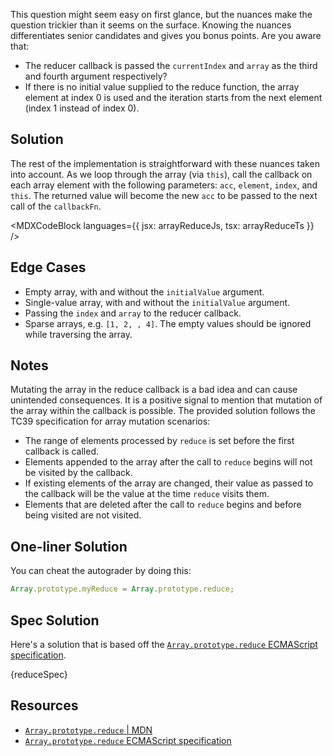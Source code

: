 

This question might seem easy on first glance, but the nuances make the question trickier than it seems on the surface. Knowing the nuances differentiates senior candidates and gives you bonus points. Are you aware that:

- The reducer callback is passed the `currentIndex` and `array` as the third and fourth argument respectively?
- If there is no initial value supplied to the reduce function, the array element at index 0 is used and the iteration starts from the next element (index 1 instead of index 0).

## Solution

The rest of the implementation is straightforward with these nuances taken into account. As we loop through the array (via `this`), call the callback on each array element with the following parameters: `acc`, `element`, `index`, and `this`. The returned value will become the new `acc` to be passed to the next call of the `callbackFn`.

<MDXCodeBlock languages={{ jsx: arrayReduceJs, tsx: arrayReduceTs }} />

## Edge Cases

- Empty array, with and without the `initialValue` argument.
- Single-value array, with and without the `initialValue` argument.
- Passing the `index` and `array` to the reducer callback.
- Sparse arrays, e.g. `[1, 2, , 4]`. The empty values should be ignored while traversing the array.

## Notes

Mutating the array in the reduce callback is a bad idea and can cause unintended consequences. It is a positive signal to mention that mutation of the array within the callback is possible. The provided solution follows the TC39 specification for array mutation scenarios:

- The range of elements processed by `reduce` is set before the first callback is called.
- Elements appended to the array after the call to `reduce` begins will not be visited by the callback.
- If existing elements of the array are changed, their value as passed to the callback will be the value at the time `reduce` visits them.
- Elements that are deleted after the call to `reduce` begins and before being visited are not visited.

## One-liner Solution

You can cheat the autograder by doing this:

```js
Array.prototype.myReduce = Array.prototype.reduce;
```

## Spec Solution

Here's a solution that is based off the [`Array.prototype.reduce` ECMAScript specification](https://tc39.es/ecma262/multipage/indexed-collections.html#sec-array.prototype.reduce).

<MDXCodeBlock>{reduceSpec}</MDXCodeBlock>

## Resources

- [`Array.prototype.reduce` | MDN](https://developer.mozilla.org/en-US/docs/Web/JavaScript/Reference/Global_Objects/Array/reduce)
- [`Array.prototype.reduce` ECMAScript specification](https://tc39.es/ecma262/multipage/indexed-collections.html#sec-array.prototype.reduce)
